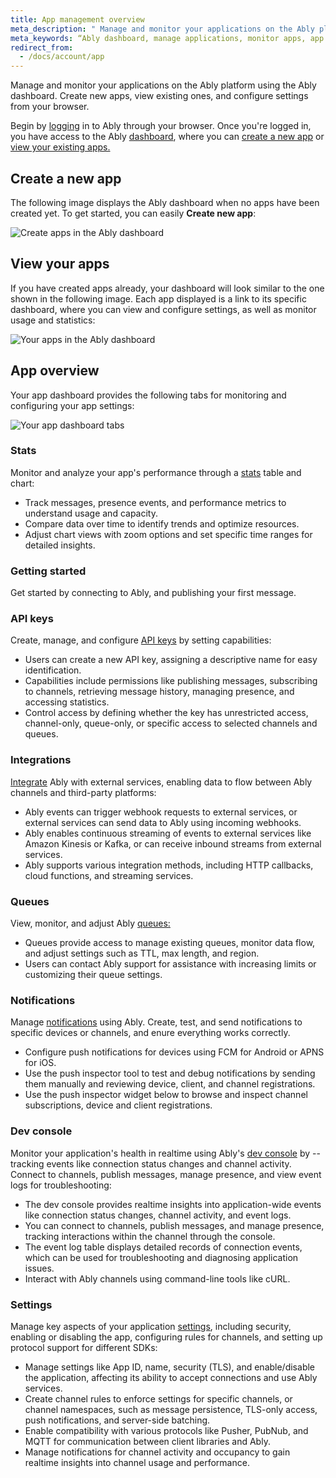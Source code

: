 ```yaml
---
title: App management overview
meta_description: " Manage and monitor your applications on the Ably platform using the Ably dashboard. Create new apps, view existing ones, and configure settings from your browser."
meta_keywords: “Ably dashboard, manage applications, monitor apps, app creation, application settings, Ably platform”
redirect_from:
  - /docs/account/app
---
```


Manage and monitor your applications on the Ably platform using the Ably dashboard. Create new apps, view existing ones, and configure settings from your browser.

Begin by [logging](https://ably.com/login) in to Ably through your browser. Once you're logged in, you have access to the Ably [dashboard](https://ably.com/accounts), where you can [create a new app](#create) or [view your existing apps.](#view)

## Create a new app <a id="create"/>

The following image displays the Ably dashboard when no apps have been created yet. To get started, you can easily **Create new app**:

![Create apps in the Ably dashboard](../../../../../images/content/screenshots/dash/create-app.png)

## View your apps <a id="view"/>

If you have created apps already, your dashboard will look similar to the one shown in the following image. Each app displayed is a link to its specific dashboard, where you can view and configure settings, as well as monitor usage and statistics:

![Your apps in the Ably dashboard](../../../../../images/content/screenshots/dash/your-apps.png)

## App overview

Your app dashboard provides the following tabs for monitoring and configuring your app settings:

![Your app dashboard tabs](../../../../../images/content/screenshots/dash/dash-tabs.png)

### Stats

Monitor and analyze your app's performance through a [stats](/docs/account/app/stats) table and chart:

* Track messages, presence events, and performance metrics to understand usage and capacity.
* Compare data over time to identify trends and optimize resources.
* Adjust chart views with zoom options and set specific time ranges for detailed insights.

### Getting started

Get started by connecting to Ably, and publishing your first message.

### API keys

Create, manage, and configure [API keys](/docs/platform/account/app/api) by setting capabilities:

* Users can create a new API key, assigning a descriptive name for easy identification.
* Capabilities include permissions like publishing messages, subscribing to channels, retrieving message history, managing presence, and accessing statistics.
* Control access by defining whether the key has unrestricted access, channel-only, queue-only, or specific access to selected channels and queues.

### Integrations

[Integrate](/docs/integrations) Ably with external services, enabling data to flow between Ably channels and third-party platforms:

* Ably events can trigger webhook requests to external services, or external services can send data to Ably using incoming webhooks.
* Ably enables continuous streaming of events to external services like Amazon Kinesis or Kafka, or can receive inbound streams from external services.
* Ably supports various integration methods, including HTTP callbacks, cloud functions, and streaming services.

### Queues

View, monitor, and adjust Ably [queues:](/docs/account/app/queues)

* Queues provide access to manage existing queues, monitor data flow, and adjust settings such as TTL, max length, and region.
* Users can contact Ably support for assistance with increasing limits or customizing their queue settings.

### Notifications

Manage [notifications](/docs/account/app/notifications) using Ably. Create, test, and send notifications to specific devices or channels, and enure everything works correctly.

* Configure push notifications for devices using FCM for Android or APNS for iOS.
* Use the push inspector tool to test and debug notifications by sending them manually and reviewing device, client, and channel registrations.
* Use the push inspector widget below to browse and inspect channel subscriptions, device and client registrations.

### Dev console

Monitor your application's health in realtime using Ably's [dev console](/docs/account/app/console) by -- tracking events like connection status changes and channel activity. Connect to channels, publish messages, manage presence, and view event logs for troubleshooting:

* The dev console provides realtime insights into application-wide events like connection status changes, channel activity, and event logs.
* You can connect to channels, publish messages, and manage presence, tracking interactions within the channel through the console.
* The event log table displays detailed records of connection events, which can be used for troubleshooting and diagnosing application issues.
* Interact with Ably channels using command-line tools like cURL.

### Settings

Manage key aspects of your application [settings](/docs/account/app/settings), including security, enabling or disabling the app, configuring rules for channels, and setting up protocol support for different SDKs:

* Manage settings like App ID, name, security (TLS), and enable/disable the application, affecting its ability to accept connections and use Ably services.
* Create channel rules to enforce settings for specific channels, or channel namespaces, such as message persistence, TLS-only access, push notifications, and server-side batching.
* Enable compatibility with various protocols like Pusher, PubNub, and MQTT for communication between client libraries and Ably.
* Manage notifications for channel activity and occupancy to gain realtime insights into channel usage and performance.

